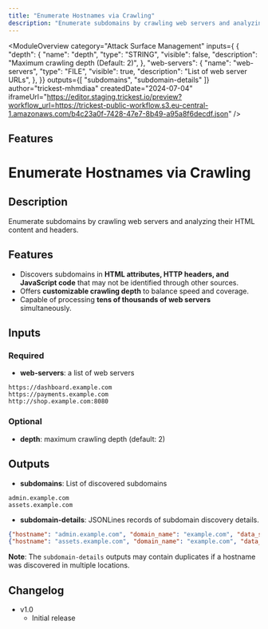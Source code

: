 ```yaml
---
title: "Enumerate Hostnames via Crawling"
description: "Enumerate subdomains by crawling web servers and analyzing their HTML content and headers"
---
```



<ModuleOverview 
  category="Attack Surface Management"
  inputs={ {
  "depth": {
    "name": "depth",
    "type": "STRING",
    "visible": false,
    "description": "Maximum crawling depth (Default: 2)",
  },
  "web-servers": {
    "name": "web-servers",
    "type": "FILE",
    "visible": true,
    "description": "List of web server URLs",
  },
}}
  outputs={[ 
    "subdomains",
    "subdomain-details"
  ]}
  author="trickest-mhmdiaa"
  createdDate="2024-07-04"
  iframeUrl="https://editor.staging.trickest.io/preview?workflow_url=https://trickest-public-workflow.s3.eu-central-1.amazonaws.com/b4c23a0f-7428-47e7-8b49-a95a8f6decdf.json"
/>

## Features
# Enumerate Hostnames via Crawling

## Description
Enumerate subdomains by crawling web servers and analyzing their HTML content and headers.


## Features
- Discovers subdomains in **HTML attributes, HTTP headers, and JavaScript code** that may not be identified through other sources.
- Offers **customizable crawling depth** to balance speed and coverage.
- Capable of processing **tens of thousands of web servers** simultaneously.

## Inputs
### Required
- **web-servers**: a list of web servers
```
https://dashboard.example.com
https://payments.example.com
http://shop.example.com:8080
```

### Optional
- **depth**: maximum crawling depth (default: 2)

## Outputs
- **subdomains**: List of discovered subdomains
```
admin.example.com
assets.example.com
```

- **subdomain-details**: JSONLines records of subdomain discovery details.
```json
{"hostname": "admin.example.com", "domain_name": "example.com", "data_source": "crawling", "context": "a href", "linked_asset": "dashboard.example.com"}
{"hostname": "assets.example.com", "domain_name": "example.com", "data_source": "crawling", "context": "script text", "linked_asset": "payments.example.com"}
```

**Note**: The `subdomain-details` outputs may contain duplicates if a hostname was discovered in multiple locations.

## Changelog
- v1.0
    - Initial release